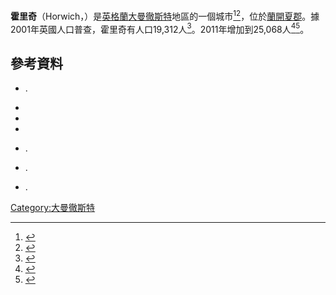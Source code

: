 {{Infobox UK place
  |official_name            = Horwich
  |static_image             = [[File:Horwich_Parish_Church.jpg|240px]]
  |static_image_caption     = Horwich Parish Church
  |latitude                 = 53.592
  |longitude                = -2.540
  |population               = 25,068
  |population_ref           = ([[United_Kingdom_Census_2011|2011年普查]])
  |os_grid_reference        = SD639114
  |london_distance          = {{convert|177|mi|km|0|abbr=on}} [[Boxing_the_compass|SE]]
  |civil_parish             = Horwich
  |metropolitan_borough     = [[Metropolitan_Borough_of_Bolton|Bolton]]
  |metropolitan_county      = [[大曼徹斯特|大曼徹斯特]]
  |region                   = North West England
  |country                  = England
  |post_town                = BOLTON
  |postcode_area            = BL
  |postcode_district        = BL6
  |dial_code                = 01204
  |constituency_westminster = [[西博爾頓_(英國國會選區)|西博爾頓]]
  |website                  = [http://www.horwich.gov.uk/ www.horwich.gov.uk]
}}
'''霍里奇'''（Horwich，{{IPAc-en|ˈ|h|ɒr|ɪ|tʃ}}）是[[英格蘭|英格蘭]][[大曼徹斯特|大曼徹斯特]]地區的一個城市<ref name="GM Gazetteer H">{{citation|url=http://www.gmcro.co.uk/Guides/Gazeteer/gazzg.htm|title=Greater Manchester Gazetteer|publisher=Greater Manchester County Record Office|accessdate=12 June 2010|archivedate=2011-07-18|archiveurl=https://web.archive.org/web/20110718144437/http://www.gmcro.co.uk/Guides/Gazeteer/gazzg.htm|deadurl=yes}}</ref><ref name="map">{{citation|url=http://www.genuki.org.uk/big/eng/LAN/Horwich/ParishMap.shtml|title=Horwich Township Map|publisher=genuki.org|accessdate=6 June 2010|archive-date=2015-10-03|archive-url=https://web.archive.org/web/20151003142139/http://www.genuki.org.uk/big/eng/LAN/Horwich/ParishMap.shtml|dead-url=no}}</ref>，位於[[蘭開夏郡|蘭開夏郡]]。據2001年英國人口普查，霍里奇有人口19,312人<ref>{{citation|url=http://neighbourhood.statistics.gov.uk/dissemination/LeadAreaSearch.do?a=3&c=Horwich&i=1001&m=0&enc=1&areaSearchText=Horwich&areaSearchType=16&extendedList=true&searchAreas=Search|title=Horwich CP (Parish)|author=United Kingdom Census 2001|publisher=neighbourhood.statistics.gov.uk|accessdate=12 April 2007|deadurl=yes|archiveurl=https://web.archive.org/web/20110525193621/http://neighbourhood.statistics.gov.uk/dissemination/LeadAreaSearch.do?a=3&c=Horwich&i=1001&m=0&enc=1&areaSearchText=Horwich&areaSearchType=16&extendedList=true&searchAreas=Search|archivedate=2011-05-25}}</ref>。2011年增加到25,068人<ref>{{cite web|url=http://www.neighbourhood.statistics.gov.uk/dissemination/LeadKeyFigures.do?a=7&b=13689167&c=horwich+and+blackrod&d=14&e=62&g=6340758&i=1001x1003x1032x1004&m=0&r=1&s=1451836091135&enc=1|title=Bolton Ward (Horwich and Blackrod) population 2011|accessdate=3 January 2016|archive-url=https://web.archive.org/web/20160314035223/http://www.neighbourhood.statistics.gov.uk/dissemination/LeadKeyFigures.do?a=7&b=13689167&c=horwich+and+blackrod&d=14&e=62&g=6340758&i=1001x1003x1032x1004&m=0&r=1&s=1451836091135&enc=1|archive-date=2016-03-14|dead-url=yes}}</ref><ref>{{cite web|url=http://www.neighbourhood.statistics.gov.uk/dissemination/LeadKeyFigures.do?a=7&b=13689168&c=horwich&d=14&e=62&g=6341268&i=1001x1003x1032x1004&m=0&r=1&s=1451836383166&enc=1|title=Bolton Ward (Horwich North East) population 2011|accessdate=3 January 2015|archive-url=https://web.archive.org/web/20160314035221/http://www.neighbourhood.statistics.gov.uk/dissemination/LeadKeyFigures.do?a=7&b=13689168&c=horwich&d=14&e=62&g=6341268&i=1001x1003x1032x1004&m=0&r=1&s=1451836383166&enc=1|archive-date=2016-03-14|dead-url=yes}}</ref>。
==參考資料==
{{reflist}}
*{{citation |last=Ashmore |first=Owen |title=The Industrial Archaeology of North-west England|publisher=Manchester University Press |year=1982 |isbn=978-0-7190-0820-7 }}.
*{{citation |editor1-last=Farrer |editor1-first=William |editor2-last=Brownbill |editor2-first=J |title=Horwich |url=http://www.british-history.ac.uk/report.aspx?compid=52990 |work=A History of the County of Lancaster: Volume 5 |pages=6–9 |publisher=British History Online |year=1911 |accessdate=4 June 2010 |archive-date=2014-08-12 |archive-url=https://web.archive.org/web/20140812220059/http://british-history.ac.uk/report.aspx?compid=52990 |dead-url=no }}
*{{citation |last=Hampson |first=Thomas |title=History of Horwich, its legends and its Church|publisher=Horwich Chronicle|year=1883 }}
* {{citation |last=Harland |first=John|authorlink=John Harland|title=Mamecestre: being chapters from the early recorded history of the barony; the lordship or manor; the vill, borough, or town, of Manchester, Vol. 53|url= http://www.archive.org/details/mamecestrebeing01harlgoog|year=1861 |publisher=Chetham society|location=Manchester}}
*{{citation |last=Lane |first=Dave  |title=Winter Hill Scrapbook   |publisher=Lulu|year=2008|isbn=978-1-4092-2068-8}}.
*{{citation |last=Smith |first=M.D. |title=About Horwich |publisher=Nelson Brothers Printers Limited |location=Chorley
 |year=1988 |isbn=0-9508772-7-1}}.
*{{citation |last=Smith |first=M.D. |title=More About Horwich |publisher=Wyre Publishing |location=St Michael's on Wyre |year=1999 |isbn=0-9526187-4-5}}.
{{refend}}
{{Commons category|Horwich}}
[[Category:大曼徹斯特|Category:大曼徹斯特]]